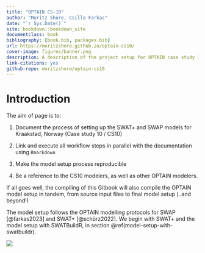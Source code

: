 ```yaml
---
title: "OPTAIN CS-10"
author: "Moritz Shore, Csilla Farkas"
date: "`r Sys.Date()`"
site: bookdown::bookdown_site
documentclass: book
bibliography: [book.bib, packages.bib]
url: https://moritzshore.github.io/optain-cs10/
cover-image: figures/banner.png
description: A description of the project setup for OPTAIN case study 10
link-citations: yes
github-repo: moritzshore/optain-cs10
---
```


# Introduction {-}

The aim of page is to:

1.  Document the process of setting up the SWAT+ and SWAP models for Kraakstad, Norway (Case study 10 / CS10)

2.  Link and execute all workflow steps in parallel with the documentation using `Rmarkdown`

3.  Make the model setup process reproducible

4.  Be a reference to the CS10 modelers, as well as other OPTAIN modelers.

If all goes well, the compiling of this Gitbook will also compile the OPTAIN model setup in tandem, from source input files to final model setup (..and beyond!)

The model setup follows the OPTAIN modelling protocols for SWAP [@farkas2023] and SWAT+ [@schürz2022]. We begin with SWAT+ and the model setup with SWATBuildR, in section \@ref(model-setup-with-swatbuildr).

![](figures/banner.png)
